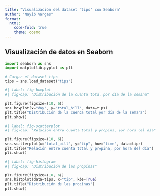 ```yaml
---
title: "Visualización del dataset 'tips' con Seaborn"
author: "Nayib Vargas"
format: 
  html:
    code-fold: true
    theme: cosmo
---
```


## Visualización de datos en Seaborn

```python
import seaborn as sns
import matplotlib.pyplot as plt

# Cargar el dataset tips
tips = sns.load_dataset("tips")
```

```python
#| label: fig-boxplot
#| fig-cap: "Distribución de la cuenta total por día de la semana"

plt.figure(figsize=(10, 6))
sns.boxplot(x="day", y="total_bill", data=tips)
plt.title("Distribución de la cuenta total por día de la semana")
plt.show()
```

```python
#| label: fig-scatterplot
#| fig-cap: "Relación entre cuenta total y propina, por hora del día"

plt.figure(figsize=(10, 6))
sns.scatterplot(x="total_bill", y="tip", hue="time", data=tips)
plt.title("Relación entre cuenta total y propina, por hora del día")
plt.show()
```

```python
#| label: fig-histogram
#| fig-cap: "Distribución de las propinas"

plt.figure(figsize=(10, 6))
sns.histplot(data=tips, x="tip", kde=True)
plt.title("Distribución de las propinas")
plt.show()
```